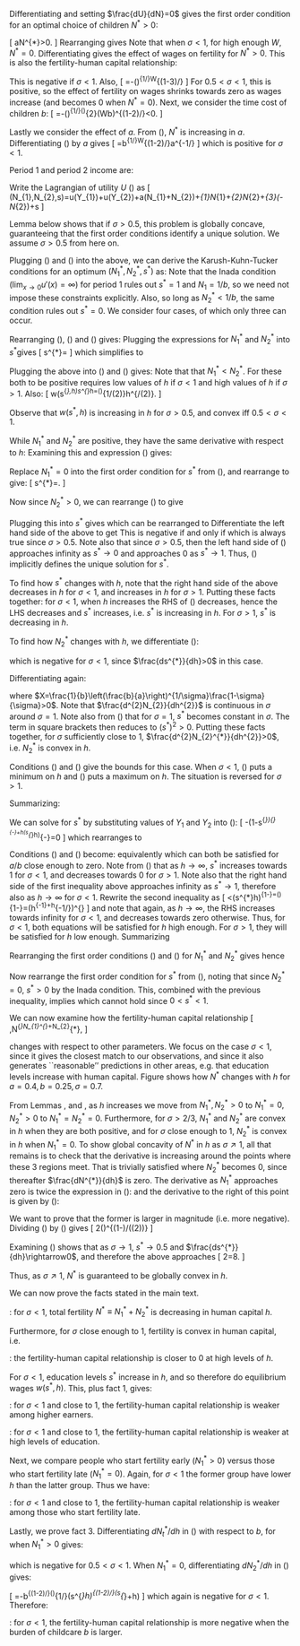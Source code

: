 

\externaldocument{why-natural-selection}

\section*{Appendix}

\section*{Solution for the one-period model}

Differentiating and setting $\frac{dU}{dN}=0$ gives the first order
condition for an optimal choice of children $N^{*}>0$:

\[
\frac{bW}{(W(1-bN^{*}))^{\sigma}}\ge a\textrm{, with equality if }N^{*}>0.
\]
Rearranging gives
\begin{equation}
N^{*}=\max\left\{ \frac{1}{b}\left(1-\left(\frac{b}{a}\right)^{1/\sigma}W^{(1-\sigma)/\sigma}\right),0\right\} .\label{eq:N-one-period}
\end{equation}
Note that when $\sigma<1$, for high enough $W$, $N^{*}=0$. Differentiating
gives the effect of wages on fertility for $N^{*}>0$. This is also
the fertility-human capital relationship:

\begin{equation}
\frac{dN^{*}}{dh}=\frac{dN^{*}}{dW}=-\frac{1}{b}\left(\frac{b}{a}\right)^{1/\sigma}\frac{1-\sigma}{\sigma}W^{(1-2\sigma)/\sigma}.\label{eq:DNdW-one-period}
\end{equation}
This is negative if $\sigma<1$. Also, 
\[
\frac{d^{2}N^{*}}{dW^{2}}=-\frac{1}{b}\left(\frac{b}{a}\right)^{1/\sigma}\frac{1-\sigma}{\sigma}\frac{1-2\sigma}{\sigma}W^{(1-3\sigma)/\sigma}
\]
For $0.5<\sigma<1$, this is positive, so the effect of fertility
on wages shrinks towards zero as wages increase (and becomes 0 when
$N^{*}=0$). Next, we consider the time cost of children $b$:
\[
\frac{d^{2}N^{*}}{dWdb}=-\left(\frac{1}{a}\right)^{1/\sigma}\left(\frac{1-\sigma}{\sigma}\right)^{2}(Wb)^{(1-2\sigma)/\sigma}<0.
\]

Lastly we consider the effect of $a$. From (\ref{eq:N-one-period}),
$N^{*}$ is increasing in $a$. Differentiating (\ref{eq:DNdW-one-period})
by $a$ gives
\[
\frac{d^{2}N^{*}}{dadW}=b^{1/\sigma-1}\frac{1-\sigma}{\sigma^{2}}W^{(1-2\sigma)/\sigma}a^{-1/\sigma-1}
\]
which is positive for $\sigma<1$.

\section*{Solution for the two-period model}

Period 1 and period 2 income are:
\begin{align}
Y_{1} & =1-s-bN_{1}\label{eq:Y1}\\
Y_{2} & =w(s,h)(1-bN_{2})\label{eq:Y2}
\end{align}

Write the Lagrangian of utility $U$ (\ref{eq:U}) as 
\[
\mathcal{L}(N_{1},N_{2},s)=u(Y_{1})+u(Y_{2})+a(N_{1}+N_{2})+\lambda_{1}N_{1}+\lambda_{2}N_{2}+\lambda_{3}(\frac{1}{b}-N_{2})+\mu s
\]

Lemma \ref{lemma-concavity} below shows that if $\sigma>0.5$, this
problem is globally concave, guaranteeing that the first order conditions
identify a unique solution. We assume $\sigma>0.5$ from here on.

Plugging (\ref{eq:Y1}) and (\ref{eq:Y2}) into the above, we can
derive the Karush-Kuhn-Tucker conditions for an optimum $(N_{1}^{*},N_{2}^{*},s^{*})$
as:
\begin{align}
\frac{d\mathcal{L}}{dN_{1}}=-bY_{1}^{-\sigma}+a+\lambda_{1} & =0\textrm{, with }\lambda_{1}=0\textrm{ if }N_{1}^{*}>0;\label{eq:kkt1}\\
\frac{d\mathcal{L}}{dN_{2}}=-bs^{*}hY_{2}^{-\sigma}+a+\lambda_{2} & -\lambda_{3}=0\textrm{, with }\lambda_{2}=0\textrm{ if }N_{2}^{*}>0,\lambda_{3}=0\textrm{ if }N_{2}^{*}<\frac{1}{b};\label{eq:kkt2}\\
\frac{d\mathcal{L}}{ds}=-Y_{1}^{-\sigma}+h(1-bN_{2}^{*})Y_{2}^{-\sigma}+\mu & =0;\label{eq:kkt3}\\
N_{1}^{*},N_{2}^{*},s^{*},\lambda_{1},\lambda_{2},\lambda_{3},\mu & \ge0;N_{2}^{*}\le\frac{1}{b}.
\end{align}
Note that the Inada condition ($\lim_{x\rightarrow0}u'(x)=\infty$)
for period 1 rules out $s^{*}=1$ and $N_{1}=1/b$, so we need not
impose these constraints explicitly. Also, so long as $N_{2}^{*}<1/b$,
the same condition rules out $s^{*}=0$. We consider four cases,
of which only three can occur.

\subsection*{Case 1: $N_{1}^{*}>0,N_{2}^{*}>0$}

Rearranging (\ref{eq:kkt1}), (\ref{eq:kkt2}) and (\ref{eq:kkt3})
gives:
\begin{align}
N_{1}^{*} & =\frac{1}{b}\left(1-s^{*}-\left(\frac{b}{a}\right)^{1/\sigma}\right);\label{eq:N11}\\
N_{2}^{*} & =\frac{1}{b}\left(1-\left(\frac{b}{a}\right)^{1/\sigma}(s^{*}h)^{(1-\sigma)/\sigma}\right);\label{eq:N21}\\
s^{*} & =\frac{1-bN_{1}^{*}}{1+\left((1-bN_{2}^{*})h\right)^{1-1/\sigma}}.
\end{align}
Plugging the expressions for $N_{1}^{*}$ and $N_{2}^{*}$ into $s^{*}$gives
\[
s^{*}=\frac{s^{*}+\left(\frac{b}{a}\right)^{1/\sigma}}{1+\left(\left(\frac{b}{a}\right)^{1/\sigma}s^{*(1-\sigma)/\sigma}h{}^{1/\sigma}\right)^{1-1/\sigma}}
\]
which simplifies to
\begin{equation}
s^{*}=\left(\frac{b}{a}\right)^{1/(2\sigma-1)}h^{(1-\sigma)/(2\sigma-1)}.\label{eq:s1}
\end{equation}

Plugging the above into (\ref{eq:N11}) and (\ref{eq:N21}) gives:
\begin{align*}
N_{1}^{*} & =\frac{1}{b}\left(1-\left(\frac{b}{a}\right)^{1/(2\sigma-1)}h^{(1-\sigma)/(2\sigma-1)}-\left(\frac{b}{a}\right)^{1/\sigma}\right);\\
N_{2}^{*} & =\frac{1}{b}\left(1-\left(\frac{b}{a}\right)^{1/(2\sigma-1)}h^{(1-\sigma)/(2\sigma-1)}\right).
\end{align*}
Note that that $N_{1}^{*}<N_{2}^{*}$. For these both to be positive
requires low values of $h$ if $\sigma<1$ and high values of $h$
if $\sigma>1$. Also:
\[
w(s^{*},h)\equiv s^{*}h=\left(\frac{b}{a}\right)^{1/(2\sigma-1)}h^{\sigma/(2\sigma-1)}.
\]

Observe that $w(s^{*},h)$ is increasing in $h$ for $\sigma>0.5$,
and convex iff $0.5<\sigma<1$.  

While $N_{1}^{*}$ and $N_{2}^{*}$ are positive, they have the same
derivative with respect to $h$:
\begin{equation}
\frac{dN_{t}^{*}}{dh}=-\frac{1}{b}\left(\frac{b}{a}\right)^{1/(2\sigma-1)}\frac{1-\sigma}{2\sigma-1}h^{(1-\sigma)/(2\sigma-1)-1}\label{eq:dNdh1}
\end{equation}
Examining this and expression (\ref{eq:s1}) gives:
\begin{lem}
\label{case-1-lemma}For $\sigma<1$, case 1 holds for $h$ low enough,
and in case 1, $N_{1}^{*}$ and $N_{2}^{*}$ decrease in $h$, while
$s^{*}$ increases in $h$. 

For $\sigma>1$, case 1 holds for $h$ high enough, and in case 1
$N_{1}^{*}$ and $N_{2}^{*}$ increase in $h$, while $s^{*}$ decreases
in $h$. 

$N_{t}^{*}$ is convex in $h$ for $\sigma>2/3$, and concave otherwise.
$s^{*}$ is convex in $h$ if $\sigma<2/3$, and concave otherwise.
\end{lem}


\subsection*{Case 2: $N_{1}^{*}=0,N_{2}^{*}>0$}

Replace $N_{1}^{*}=0$ into the first order condition for $s^{*}$
from (\ref{eq:kkt3}), and rearrange to give:
\[
s^{*}=\frac{1}{1+\left((1-bN_{2})h\right)^{1-1/\sigma}}.
\]

Now since $N_{2}^{*}>0$, we can rearrange (\ref{eq:kkt2}) to give
\begin{equation}
N_{2}^{*}=\frac{1}{b}\left(1-\left(\frac{b}{a}\right)^{1/\sigma}(s^{*}h)^{(1-\sigma)/\sigma}\right).\label{eq:N22}
\end{equation}

Plugging this into $s^{*}$ gives
\begin{align*}
s^{*} & =\frac{1}{1+\left(\frac{bh}{a}\right)^{(\sigma-1)/\sigma^{2}}(s^{*}){}^{-(1-\sigma)^{2}/\sigma^{2}}}
\end{align*}
which can be rearranged to
\begin{equation}
(1-s^{*})(s^{*})^{(1-2\sigma)/\sigma^{2}}=\left(\frac{a}{bh}\right)^{(1-\sigma)/\sigma^{2}}.\label{eq:estar2}
\end{equation}
Differentiate the left hand side of the above to get
\begin{align}
 & \frac{1-2\sigma}{\sigma^{2}}(1-s^{*})(s^{*})^{(1-2\sigma)/\sigma^{2}-1}-(s^{*})^{(1-2\sigma)/\sigma^{2}}\nonumber \\
= & \frac{1-2\sigma}{\sigma^{2}}(s^{*})^{(1-2\sigma)/\sigma^{2}-1}-\frac{\sigma^{2}+1-2\sigma}{\sigma^{2}}(s^{*})^{(1-2\sigma)/\sigma^{2}}\nonumber \\
= & \frac{1-2\sigma}{\sigma^{2}}(s^{*})^{(1-2\sigma)/\sigma^{2}-1}-\frac{(1-\sigma)^{2}}{\sigma^{2}}(s^{*})^{(1-2\sigma)/\sigma^{2}}.\label{eq:destar-lhs}
\end{align}
This is negative if and only if
\begin{align*}
s^{*} & >\frac{1-2\sigma}{(1-\sigma)^{2}}
\end{align*}
which is always true since $\sigma>0.5$. Note also that since $\sigma>0.5$,
then the left hand side of (\ref{eq:estar2}) approaches infinity
as $s^{*}\rightarrow0$ and approaches 0 as $s^{*}\rightarrow1$.
Thus, (\ref{eq:estar2}) implicitly defines the unique solution for
$s^{*}$. 

To find how $s^{*}$ changes with $h$, note that the right hand side
of the above decreases in $h$ for $\sigma<1$, and increases in $h$
for $\sigma>1$. Putting these facts together: for $\sigma<1$, when
$h$ increases the RHS of (\ref{eq:estar2}) decreases, hence the
LHS decreases and $s^{*}$ increases, i.e. $s^{*}$ is increasing
in $h$. For $\sigma>1$, $s^{*}$ is decreasing in $h$.

To find how $N_{2}^{*}$ changes with $h$, we differentiate (\ref{eq:N22}):

\begin{align}
\frac{dN_{2}^{*}}{dh} & =-\frac{1}{b}\left(\frac{b}{a}\right)^{1/\sigma}\frac{1-\sigma}{\sigma}(s^{*}h)^{(1-2\sigma)/\sigma}(s^{*}+h\frac{ds^{*}}{dh})\label{eq:dNdh2}
\end{align}
which is negative for $\sigma<1$, since $\frac{ds^{*}}{dh}>0$ in
this case. 

Differentiating again:

\begin{align*}
\frac{d^{2}N_{2}}{dh^{2}} & =-X[\frac{1-2\sigma}{\sigma}(s^{*}h)^{(1-3\sigma)/\sigma}(s^{*}+h\frac{ds^{*}}{dh})^{2}+(s^{*}h)^{(1-2\sigma)/\sigma}(2\frac{ds^{*}}{dh}+h\frac{d^{2}s^{*}}{dh^{2}})]\\
 & =X(s^{*}h)^{(1-3\sigma)/\sigma}[\frac{2\sigma-1}{\sigma}(s^{*}+h\frac{ds^{*}}{dh})^{2}-(s^{*}h)(2\frac{ds^{*}}{dh}+h\frac{d^{2}s^{*}}{dh^{2}})]
\end{align*}
where $X=\frac{1}{b}\left(\frac{b}{a}\right)^{1/\sigma}\frac{1-\sigma}{\sigma}>0$.
Note that $\frac{d^{2}N_{2}}{dh^{2}}$ is continuous in $\sigma$
around $\sigma=1$. Note also from (\ref{eq:estar2}) that for $\sigma=1$,
$s^{*}$ becomes constant in $\sigma$. The term in square brackets
then reduces to $(s^{*})^{2}>0$. Putting these facts together, for
$\sigma$ sufficiently close to 1, $\frac{d^{2}N_{2}^{*}}{dh^{2}}>0$,
i.e. $N_{2}^{*}$ is convex in $h$. 

Conditions (\ref{eq:kkt1}) and (\ref{eq:kkt2}) give the bounds for
this case. When $\sigma<1$, (\ref{eq:kkt1}) puts a minimum on $h$
and (\ref{eq:kkt2}) puts a maximum on $h$. The situation is reversed
for $\sigma>1$.

Summarizing:
\begin{lem}
\label{case-2-lemma}Case 2 holds for intermediate values of $h$.
In case 2: for $\sigma<1$, $s^{*}$ is increasing in $h$ and $N_{2}^{*}$
is decreasing in $h$. For $\sigma>1$, $s^{*}$is decreasing in $h$.
For $\sigma$ close enough to 1, $N_{2}^{*}$ is convex in $h$.
\end{lem}

\subsection*{Case 3: $N_{1}^{*}=0,N_{2}^{*}=0$}

We can solve for $s^{*}$ by substituting values of $Y_{1}$ and $Y_{2}$
into (\ref{eq:kkt3}):
\[
-(1-s^{*}){}^{-\sigma}+h(s^{*}h)^{-\sigma}=0
\]
which rearranges to 
\begin{equation}
s^{*}=\frac{1}{1+h^{(\sigma-1)/\sigma}}.\label{eq:estar1}
\end{equation}

Conditions (\ref{eq:kkt1}) and (\ref{eq:kkt2}) become:
\begin{align*}
-b(1-s^{*})^{-\sigma}+a & \le0\\
-bs^{*}h(s^{*}h)^{-\sigma}+a & \le0
\end{align*}
equivalently
\begin{align*}
\frac{a}{b} & \le(1-s^{*})^{-\sigma}\\
\frac{a}{b} & \le s^{*}h(s^{*}h)^{-\sigma}
\end{align*}
which can both be satisfied for $a/b$ close enough to zero. Note
from (\ref{eq:estar1}) that as $h\rightarrow\infty$, $s^{*}$ increases
towards 1 for $\sigma<1$, and decreases towards 0 for $\sigma>1$.
Note also that the right hand side of the first inequality above approaches
infinity as $s^{*}\rightarrow1$, therefore also as $h\rightarrow\infty$
for $\sigma<1$. Rewrite the second inequality as
\[
\frac{a}{b}<(s^{*}h)^{1-\sigma}=\left(\frac{h}{1+h^{(\sigma-1)/\sigma}}\right)^{1-\sigma}=\left(h^{-1}+h^{-1/\sigma}\right)^{\sigma-1}
\]
and note that again, as $h\rightarrow\infty$, the RHS increases towards
infinity for $\sigma<1$, and decreases towards zero otherwise. Thus,
for $\sigma<1$, both equations will be satisfied for $h$ high enough.
For $\sigma>1$, they will be satisfied for $h$ low enough. Summarizing
\begin{lem}
\label{case-3-lemma}For $\sigma<1$, case 3 holds for $h$ high enough,
and in case 3, $s^{*}$ increases in $h$. For $\sigma>1$, case 3
holds for $h$ low enough and $s^{*}$ decreases in $h$.
\end{lem}

\subsection*{Case 4: $N_{1}^{*}>0,N_{2}^{*}=0$}

Rearranging the first order conditions (\ref{eq:kkt1}) and (\ref{eq:kkt2})
for $N_{1}^{*}$ and $N_{2}^{*}$ gives
\begin{align*}
\frac{a}{b} & =(1-s^{*}-bN_{1}^{*})^{-\sigma}\\
\frac{a}{b} & \le s^{*}hY_{2}^{-\sigma}
\end{align*}
hence
\begin{align*}
(1-s^{*}-bN_{1}^{*})^{-\sigma} & \le s^{*}hY_{2}^{-\sigma}=(s^{*}h)^{1-\sigma}\\
\Leftrightarrow(1-s^{*}-bN_{1}^{*})^{\sigma} & \ge(s^{*}h)^{\sigma-1}\\
\Leftrightarrow1-s^{*}-bN_{1}^{*} & \ge(s^{*}h)^{1-1/\sigma}
\end{align*}

Now rearrange the first order condition for $s^{*}$ from (\ref{eq:kkt3}),
noting that since $N_{2}^{*}=0$, $s^{*}>0$ by the Inada condition.
\begin{align*}
h^{1/\sigma-1}(1-s^{*}-bN_{1}^{*}) & =s^{*}\\
1-s^{*}-bN_{1}^{*} & =s^{*}h^{1-1/\sigma}
\end{align*}
This, combined with the previous inequality, implies 
\begin{align*}
(s^{*}h)^{1-1/\sigma} & \le s^{*}h^{1-1/\sigma}\\
\Leftrightarrow(s^{*})^{-1/\sigma} & \le1
\end{align*}
which cannot hold since $0<s^{*}<1$. 

\subsection*{Comparative statics}

We can now examine how the fertility-human capital relationship 
\[
\frac{dN^{*}}{dh},\textrm{ where }N^{*}\equiv N_{1}^{*}+N_{2}^{*},
\]

changes with respect to other parameters. We focus on the case $\sigma<1$,
since it gives the closest match to our observations, and since it
also generates ``reasonable'' predictions in other areas, e.g. that
education levels increase with human capital. Figure \ref{fig:theory}
shows how $N^{*}$ changes with $h$ for $a=0.4,b=0.25,\sigma=0.7$.

\begin{figure}
\begin{centering}
\includegraphics[width=9cm, height=6cm]{N-plot}
\par\end{centering}
\caption{\label{fig:theory}Fertility vs. human capital in the two-period model
with $a=0.4,b=0.25,\sigma=0.7$.}
\end{figure}

From Lemmas \ref{case-1-lemma}, \ref{case-2-lemma} and \ref{case-3-lemma},
as $h$ increases we move from $N_{1}^{*},N_{2}^{*}>0$ to $N_{1}^{*}=0,N_{2}^{*}>0$
to $N_{1}^{*}=N_{2}^{*}=0$. Furthermore, for $\sigma>2/3$, $N_{1}^{*}$
and $N_{2}^{*}$ are convex in $h$ when they are both positive, and
for $\sigma$ close enough to 1, $N_{2}^{*}$ is convex in $h$ when
$N_{1}^{*}=0$. To show global concavity of $N^{*}$ in $h$ as $\sigma\nearrow1$,
all that remains is to check that the derivative is increasing around
the points where these 3 regions meet. That is trivially satisfied
where $N_{2}^{*}$ becomes 0, since thereafter $\frac{dN^{*}}{dh}$
is zero. The derivative as $N_{1}^{*}$ approaches zero is twice the
expression in (\ref{eq:dNdh1}):
\begin{equation}
-\frac{2}{b}\left(\frac{b}{a}\right)^{1/(2\sigma-1)}\frac{1-\sigma}{2\sigma-1}h^{(1-\sigma)/(2\sigma-1)-1}\label{eq:dNonleft}
\end{equation}
and the derivative to the right of this point is given by (\ref{eq:dNdh2}):
\begin{equation}
-\frac{1}{b}\left(\frac{b}{a}\right)^{1/\sigma}\frac{1-\sigma}{\sigma}(s^{*}h)^{(1-2\sigma)/\sigma}(s^{*}+h\frac{ds^{*}}{dh})\label{eq:dNonright}
\end{equation}

We want to prove that the former is larger in magnitude (i.e. more
negative). Dividing (\ref{eq:dNonleft}) by (\ref{eq:dNonright})
gives
\[
2\frac{\sigma}{2\sigma-1}\left(\frac{b}{a}\right)^{(1-\sigma)/(\sigma(2\sigma-1))}\frac{h^{(1-\sigma)^{2}/(\sigma(2\sigma-1))}}{s^{*}(s^{*}+h\frac{ds^{*}}{dh})}
\]

Examining (\ref{eq:estar2}) shows that as $\sigma\rightarrow1$,
$s^{*}\rightarrow0.5$ and $\frac{ds^{*}}{dh}\rightarrow0$, and therefore
the above approaches
\[
2\frac{1}{(0.5)^{2}}=8.
\]

Thus, as $\sigma\nearrow1$, $N^{*}$ is guaranteed to be globally
convex in $h$.

We can now prove the facts stated in the main text.

\textbf{Fact 1}: for $\sigma<1$, total fertility $N^{*}\equiv N_{1}^{*}+N_{2}^{*}$
is decreasing in human capital $h$. 

Furthermore, for $\sigma$ close enough to 1, fertility is convex
in human capital, i.e. 

\textbf{Fact 2 part 1}: the fertility-human capital relationship is
closer to 0 at high levels of $h$.

For $\sigma<1$, education levels $s^{*}$ increase in $h$, and so
therefore do equilibrium wages $w(s^{*},h)$. This, plus fact 1, gives:

\textbf{Fact 2 part 2}: for $\sigma<1$ and close to 1, the fertility-human
capital relationship is weaker among higher earners.

\textbf{Fact 4}: for $\sigma<1$ and close to 1, the fertility-human
capital relationship is weaker at high levels of education.

Next, we compare people who start fertility early ($N_{1}^{*}>0$)
versus those who start fertility late ($N_{1}^{*}=0$). Again, for
$\sigma<1$ the former group have lower $h$ than the latter group.
Thus we have:

\textbf{Fact 5}: for $\sigma<1$ and close to 1, the fertility-human
capital relationship is weaker among those who start fertility late.

Lastly, we prove fact 3. Differentiating $dN_{t}^{*}/dh$ in (\ref{eq:dNdh1})
with respect to $b$, for when $N_{1}^{*}>0$ gives:
\begin{align*}
\frac{d^{2}N_{t}^{*}}{dhdb} & =\frac{2\sigma-2}{2\sigma-1}b^{(3-4\sigma)/(2\sigma-1)}\left(\frac{1}{a}\right)^{1/(2\sigma-1)}\frac{1-\sigma}{2\sigma-1}h^{(\sigma-1)^{2}/(\sigma(2\sigma-1))}
\end{align*}

which is negative for $0.5<\sigma<1$. When $N_{1}^{*}=0$, differentiating
$dN_{2}^{*}/dh$ in (\ref{eq:dNdh2}) gives:

\[
\frac{d^{2}N_{2}^{*}}{dhdb}=-\frac{1-\sigma}{\sigma}b^{(1-2\sigma)/\sigma}\left(\frac{1}{a}\right)^{1/\sigma}\frac{1-\sigma}{\sigma}(s^{*}h)^{(1-2\sigma)/\sigma}(s^{*}+h\frac{ds^{*}}{dh})
\]
which again is negative for $\sigma<1$. Therefore:

\textbf{Fact 3}: for $\sigma<1$, the fertility-human capital relationship
is more negative when the burden of childcare $b$ is larger.

\subsection*{Concavity}
\begin{lem}
\label{lemma-concavity}For $\sigma>0.5$, $U$ in equation (\ref{eq:U})
is concave in $N_{1},N_{2}$ and $s$.
\end{lem}
\begin{proof}
We examine the Hessian matrix of utility in each period. Note that
period 1 utility is constant in $N_{2}$ and period 2 utility is constant
in $N_{1}$. For period 1 the Hessian with respect to $N_{1}$and
$s$ is: 
\[
\left[\begin{array}{cc}
d^{2}u/dN_{1}^{2} & d^{2}u/dsdN_{1}\\
d^{2}u/dsdN_{1} & d^{2}u/ds^{2}
\end{array}\right]=\left[\begin{array}{cc}
-\sigma b^{2} & -\sigma b\\
-\sigma b & -\sigma
\end{array}\right]Y_{1}^{-\sigma-1}
\]
with determinant 
\[
(\sigma^{2}b^{2}-\sigma^{2}b^{2})Y_{1}^{-2\sigma-2}=0.
\]
Thus, first period utility is weakly concave. For period 2 with respect
to $N_{2}$ and $s$, the Hessian is:

\[
\left[\begin{array}{cc}
d^{2}u/dN_{2}^{2} & d^{2}u/dsdN_{2}\\
d^{2}u/dsdN_{2} & d^{2}u/ds^{2}dN_{2}
\end{array}\right]=\left[\begin{array}{cc}
-\sigma(bsh)^{2}Y_{2}^{-\sigma-1} & -(1-\sigma)bhY_{2}^{-\sigma}\\
-(1-\sigma)bhY_{2}^{-\sigma} & -\sigma[h(1-bN_{2}^{*})]^{2}Y_{2}^{-\sigma-1}
\end{array}\right]
\]
with determinant
\begin{align*}
 & (-\sigma(bsh)^{2}Y_{2}^{-\sigma-1})(-\sigma[h(1-bN_{2}^{*})]^{2}Y_{2}^{-\sigma-1})-(-(1-\sigma)bhY_{2}^{-\sigma})^{2}\\
= & \sigma^{2}(bsh)^{2}[h(1-bN_{2}^{*})]^{2}Y_{2}^{-2\sigma-2}-(1-\sigma)^{2}(bh)^{2}Y_{2}^{-2\sigma}\\
= & \sigma^{2}(bh)^{2}Y_{2}^{-2\sigma}-(1-\sigma)^{2}(bh)^{2}Y_{2}^{-2\sigma}\textrm{, using that }Y_{2}=(sh)(1-bN)\\
= & (bh)^{2}Y_{2}^{-2\sigma}(\sigma^{2}-(1-\sigma)^{2})
\end{align*}
which is positive if and only if $\sigma>0.5$. Thus, if $\sigma>0.5$
then the Hessian is negative definite and thus utility is concave;
this combined with weak concavity of period 1, and linearity of $a(N_{1}+N_{2})$,
shows that (\ref{eq:U}) is concave.
\end{proof}

